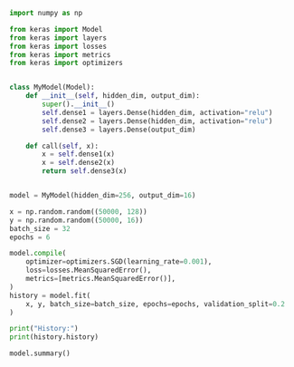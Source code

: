 ```python
import numpy as np

from keras import Model
from keras import layers
from keras import losses
from keras import metrics
from keras import optimizers


class MyModel(Model):
    def __init__(self, hidden_dim, output_dim):
        super().__init__()
        self.dense1 = layers.Dense(hidden_dim, activation="relu")
        self.dense2 = layers.Dense(hidden_dim, activation="relu")
        self.dense3 = layers.Dense(output_dim)

    def call(self, x):
        x = self.dense1(x)
        x = self.dense2(x)
        return self.dense3(x)


model = MyModel(hidden_dim=256, output_dim=16)

x = np.random.random((50000, 128))
y = np.random.random((50000, 16))
batch_size = 32
epochs = 6

model.compile(
    optimizer=optimizers.SGD(learning_rate=0.001),
    loss=losses.MeanSquaredError(),
    metrics=[metrics.MeanSquaredError()],
)
history = model.fit(
    x, y, batch_size=batch_size, epochs=epochs, validation_split=0.2
)

print("History:")
print(history.history)

model.summary()
```
